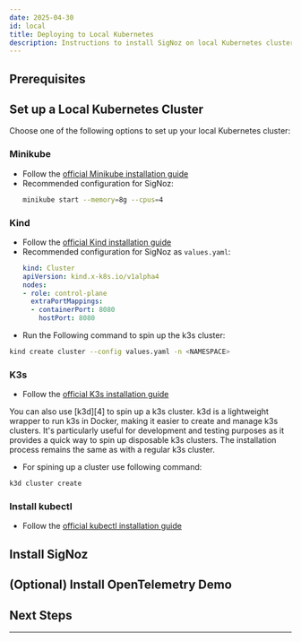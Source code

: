 ```yaml
---
date: 2025-04-30
id: local
title: Deploying to Local Kubernetes
description: Instructions to install SigNoz on local Kubernetes clusters like Minikube, Kind, or K3s
---
```



<SigNozCloud />

## Prerequisites
<CommonPrerequisites />

## Set up a Local Kubernetes Cluster

Choose one of the following options to set up your local Kubernetes cluster:

### Minikube
- Follow the [official Minikube installation guide][1]
- Recommended configuration for SigNoz:
  ```bash
  minikube start --memory=8g --cpus=4
  ```

### Kind
- Follow the [official Kind installation guide][2]
- Recommended configuration for SigNoz as `values.yaml`:
  ```yaml
  kind: Cluster
  apiVersion: kind.x-k8s.io/v1alpha4
  nodes:
  - role: control-plane
    extraPortMappings:
    - containerPort: 8080
      hostPort: 8080
  ```
- Run the Following command to spin up the k3s cluster:
```bash
kind create cluster --config values.yaml -n <NAMESPACE>
```

### K3s
- Follow the [official K3s installation guide][3]
<Admonition type="tip">
You can also use [k3d][4] to spin up a k3s cluster. k3d is a lightweight wrapper to run k3s in Docker, making it easier to create and manage k3s clusters. It's particularly useful for development and testing purposes as it provides a quick way to spin up disposable k3s clusters. The installation process remains the same as with a regular k3s cluster.
</Admonition>

- For spining up a cluster use following command:
```bash
k3d cluster create 
```

### Install kubectl
- Follow the [official kubectl installation guide][5]


## Install SigNoz

<K8sInstall />

## (Optional) Install OpenTelemetry Demo

<K8sOtelDemo />

## Next Steps

<NextSteps />

---
[1]: https://minikube.sigs.k8s.io/docs/start/
[2]: https://kind.sigs.k8s.io/docs/user/quick-start/
[3]: https://docs.k3s.io/installation
[4]: https://k3d.io/
[5]: https://kubernetes.io/docs/tasks/tools/



